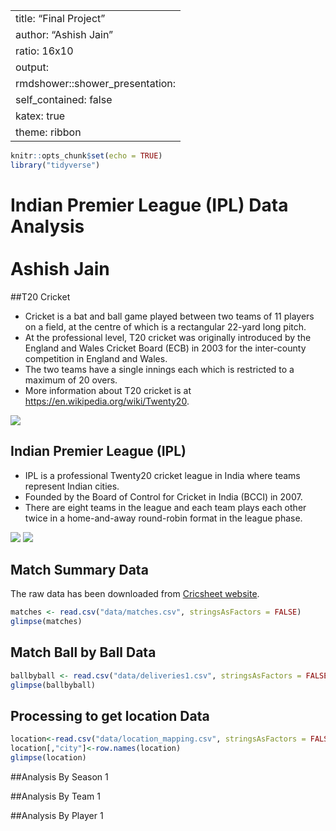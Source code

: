 
---
title: "Final Project"
author: "Ashish Jain"
ratio: 16x10
output:
  rmdshower::shower_presentation:
    self_contained: false
    katex: true
    theme: ribbon
---
```r
knitr::opts_chunk$set(echo = TRUE)
library("tidyverse")
```
# Indian Premier League (IPL) Data Analysis <br> <br> Ashish Jain

##T20 Cricket
<div class="double">
<p class="double-flow">
* Cricket is a bat and ball game played between two teams of 11 players on a field, at the centre of which is a rectangular 22-yard long pitch.
* At the professional level, T20 cricket was originally introduced by the England and Wales Cricket Board (ECB) in 2003 for the inter-county competition in England and Wales.
* The two teams have a single innings each which is restricted to a maximum of 20 overs.
* More information about T20 cricket is at [https://en.wikipedia.org/wiki/Twenty20](https://en.wikipedia.org/wiki/Twenty20).
</p><p class="double-flow">
<img src="Twenty20_game.jpg" class="one-col-image">
</p>
</div>

## Indian Premier League (IPL)
<div class="double">
<p class="double-flow">
* IPL is a professional Twenty20 cricket league in India where teams represent Indian cities.
* Founded by the Board of Control for Cricket in India (BCCI) in 2007.
* There are eight teams in the league and each team plays each other twice in a home-and-away round-robin format in the league phase.
</p><p class="double-flow">
<img src="ipl.png" class="one-col-image">
<img src="iplqual.png" class="one-col-image">
</p>
</div>

## Match Summary Data
The raw data has been downloaded from [Cricsheet website](http://cricsheet.org/downloads/).
```r
matches <- read.csv("data/matches.csv", stringsAsFactors = FALSE)
glimpse(matches)
```

## Match Ball by Ball Data
```r
ballbyball <- read.csv("data/deliveries1.csv", stringsAsFactors = FALSE)
glimpse(ballbyball)
```

## Processing to get location Data
```r
location<-read.csv("data/location_mapping.csv", stringsAsFactors = FALSE,row.names = 1,header = T)
location[,"city"]<-row.names(location)
glimpse(location)
```

##Analysis By Season 1 

##Analysis By Team 1

##Analysis By Player 1